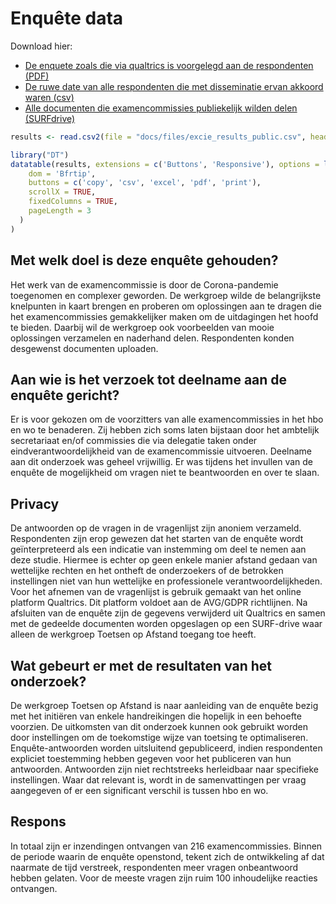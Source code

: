 # Enquête data

Download hier:

* [De enquete zoals die via qualtrics is voorgelegd aan de respondenten (PDF)](https://werkgroep-toetsen-op-afstand.github.io/Resultaten-Enquete-Examencommissies/files/Vragenlijst_excie_DEF.pdf)
* [De ruwe date van alle respondenten die met disseminatie ervan akkoord waren (csv)](https://werkgroep-toetsen-op-afstand.github.io/Resultaten-Enquete-Examencommissies/files/excie_results_public.csv)
* [Alle documenten die examencommissies publiekelijk wilden delen (SURFdrive)](https://surfdrive.surf.nl/files/index.php/s/K3rPEdqxpmH0PCD)

```r
results <- read.csv2(file = "docs/files/excie_results_public.csv", header = T)

library("DT")
datatable(results, extensions = c('Buttons', 'Responsive'), options = list(
    dom = 'Bfrtip',
    buttons = c('copy', 'csv', 'excel', 'pdf', 'print'),
    scrollX = TRUE,
    fixedColumns = TRUE,
    pageLength = 3
  )
)
```


## Met welk doel is deze enquête gehouden?

Het werk van de examencommissie is door de Corona-pandemie toegenomen en complexer geworden. De werkgroep wilde de belangrijkste knelpunten in kaart brengen en proberen om oplossingen aan te dragen die het examencommissies gemakkelijker maken om de uitdagingen het hoofd te bieden. Daarbij wil de werkgroep ook voorbeelden van mooie oplossingen verzamelen en naderhand delen. Respondenten konden desgewenst documenten uploaden. 

## Aan wie is het verzoek tot deelname aan de enquête gericht?

Er is voor gekozen om de voorzitters van alle examencommissies in het hbo en wo te benaderen. Zij hebben zich soms laten bijstaan door het ambtelijk secretariaat en/of commissies die via delegatie taken onder eindverantwoordelijkheid van de examencommissie uitvoeren. Deelname aan dit onderzoek was geheel vrijwillig. Er was tijdens het invullen van de enquête de mogelijkheid om vragen niet te beantwoorden en over te slaan. 

## Privacy

De antwoorden op de vragen in de vragenlijst zijn anoniem verzameld. Respondenten zijn erop gewezen dat het starten van de enquête wordt geïnterpreteerd als een indicatie van instemming om deel te nemen aan deze studie. Hiermee is echter op geen enkele manier afstand gedaan van wettelijke rechten en het ontheft de onderzoekers of de betrokken instellingen niet van hun wettelijke en professionele verantwoordelijkheden.    
Voor het afnemen van de vragenlijst is gebruik gemaakt van het online platform Qualtrics. Dit platform voldoet aan de AVG/GDPR richtlijnen. Na afsluiten van de enquête zijn de gegevens verwijderd uit Qualtrics en samen met de gedeelde documenten worden opgeslagen op een SURF-drive waar alleen de werkgroep Toetsen op Afstand toegang toe heeft.

## Wat gebeurt er met de resultaten van het onderzoek?

De werkgroep Toetsen op Afstand is naar aanleiding van de enquête bezig met het initiëren van enkele handreikingen die hopelijk in een behoefte voorzien.
De uitkomsten van dit onderzoek kunnen ook gebruikt worden door instellingen om de toekomstige wijze van toetsing te optimaliseren. Enquête-antwoorden worden uitsluitend gepubliceerd, indien respondenten expliciet toestemming hebben gegeven voor het publiceren van hun antwoorden. Antwoorden zijn niet rechtstreeks herleidbaar naar specifieke instellingen. Waar dat relevant is, wordt in de samenvattingen per vraag aangegeven of er een significant verschil is tussen hbo en wo. 

## Respons

In totaal zijn er inzendingen ontvangen van 216 examencommissies. Binnen de periode waarin de enquête openstond, tekent zich de ontwikkeling af dat naarmate de tijd verstreek, respondenten meer vragen onbeantwoord hebben gelaten. Voor de meeste vragen zijn ruim 100 inhoudelijke reacties ontvangen.
